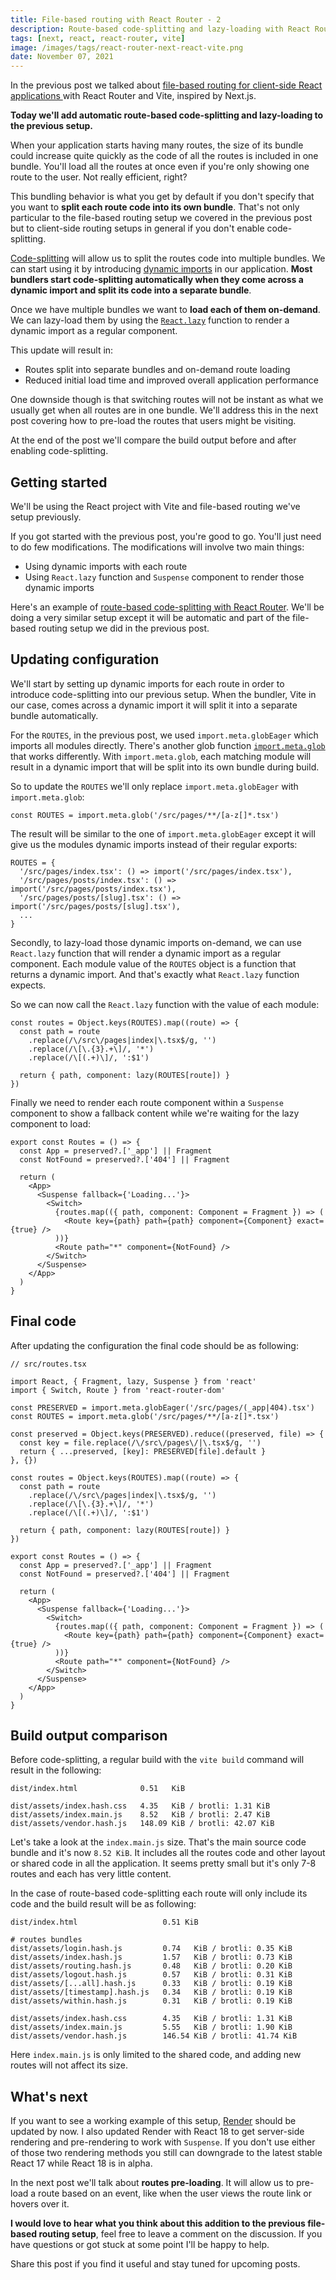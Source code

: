 ```yaml
---
title: File-based routing with React Router - 2
description: Route-based code-splitting and lazy-loading with React Router and Vite
tags: [next, react, react-router, vite]
image: /images/tags/react-router-next-react-vite.png
date: November 07, 2021
---
```


In the previous post we talked about [file-based routing for client-side React applications ](https://omarelhawary.me/blog/file-based-routing-with-react-router) with React Router and Vite, inspired by Next.js.

**Today we'll add automatic route-based code-splitting and lazy-loading to the previous setup.**

When your application starts having many routes, the size of its bundle could increase quite quickly as the code of all the routes is included in one bundle. You'll load all the routes at once even if you're only showing one route to the user. Not really efficient, right?

This bundling behavior is what you get by default if you don't specify that you want to **split each route code into its own bundle**. That's not only particular to the file-based routing setup we covered in the previous post but to client-side routing setups in general if you don't enable code-splitting.

[Code-splitting](https://reactjs.org/docs/code-splitting.html#code-splitting) will allow us to split the routes code into multiple bundles. We can start using it by introducing [dynamic imports](https://reactjs.org/docs/code-splitting.html#import) in our application. **Most bundlers start code-splitting automatically when they come across a dynamic import and split its code into a separate bundle**.

Once we have multiple bundles we want to **load each of them on-demand**. We can lazy-load them by using the [`React.lazy`](https://reactjs.org/docs/react-api.html#reactlazy) function to render a dynamic import as a regular component.

This update will result in:

- Routes split into separate bundles and on-demand route loading
- Reduced initial load time and improved overall application performance

One downside though is that switching routes will not be instant as what we usually get when all routes are in one bundle. We'll address this in the next post covering how to pre-load the routes that users might be visiting.

At the end of the post we'll compare the build output before and after enabling code-splitting.

## Getting started

We'll be using the React project with Vite and file-based routing we've setup previously.

If you got started with the previous post, you're good to go. You'll just need to do few modifications. The modifications will involve two main things:

- Using dynamic imports with each route
- Using `React.lazy` function and `Suspense` component to render those dynamic imports

Here's an example of [route-based code-splitting with React Router](https://reactjs.org/docs/code-splitting.html#route-based-code-splitting). We'll be doing a very similar setup except it will be automatic and part of the file-based routing setup we did in the previous post.

## Updating configuration

We'll start by setting up dynamic imports for each route in order to introduce code-splitting into our previous setup. When the bundler, Vite in our case, comes across a dynamic import it will split it into a separate bundle automatically.

For the `ROUTES`, in the previous post, we used `import.meta.globEager` which imports all modules directly. There's another glob function [`import.meta.glob`](https://vitejs.dev/guide/features.html#glob-import) that works differently. With `import.meta.glob`, each matching module will result in a dynamic import that will be split into its own bundle during build.

So to update the `ROUTES` we'll only replace `import.meta.globEager` with `import.meta.glob`:

```tsx {1}
const ROUTES = import.meta.glob('/src/pages/**/[a-z[]*.tsx')
```

The result will be similar to the one of `import.meta.globEager` except it will give us the modules dynamic imports instead of their regular exports:

```tsx
ROUTES = {
  '/src/pages/index.tsx': () => import('/src/pages/index.tsx'),
  '/src/pages/posts/index.tsx': () => import('/src/pages/posts/index.tsx'),
  '/src/pages/posts/[slug].tsx': () => import('/src/pages/posts/[slug].tsx'),
  ...
}
```

Secondly, to lazy-load those dynamic imports on-demand, we can use `React.lazy` function that will render a dynamic import as a regular component. Each module value of the `ROUTES` object is a function that returns a dynamic import. And that's exactly what `React.lazy` function expects.

So we can now call the `React.lazy` function with the value of each module:

```tsx {7}
const routes = Object.keys(ROUTES).map((route) => {
  const path = route
    .replace(/\/src\/pages|index|\.tsx$/g, '')
    .replace(/\[\.{3}.+\]/, '*')
    .replace(/\[(.+)\]/, ':$1')

  return { path, component: lazy(ROUTES[route]) }
})
```

Finally we need to render each route component within a `Suspense` component to show a fallback content while we're waiting for the lazy component to load:

```tsx {7,14}
export const Routes = () => {
  const App = preserved?.['_app'] || Fragment
  const NotFound = preserved?.['404'] || Fragment

  return (
    <App>
      <Suspense fallback={'Loading...'}>
        <Switch>
          {routes.map(({ path, component: Component = Fragment }) => (
            <Route key={path} path={path} component={Component} exact={true} />
          ))}
          <Route path="*" component={NotFound} />
        </Switch>
      </Suspense>
    </App>
  )
}
```

## Final code

After updating the configuration the final code should be as following:

```tsx {3,7,20,29,36}
// src/routes.tsx

import React, { Fragment, lazy, Suspense } from 'react'
import { Switch, Route } from 'react-router-dom'

const PRESERVED = import.meta.globEager('/src/pages/(_app|404).tsx')
const ROUTES = import.meta.glob('/src/pages/**/[a-z[]*.tsx')

const preserved = Object.keys(PRESERVED).reduce((preserved, file) => {
  const key = file.replace(/\/src\/pages\/|\.tsx$/g, '')
  return { ...preserved, [key]: PRESERVED[file].default }
}, {})

const routes = Object.keys(ROUTES).map((route) => {
  const path = route
    .replace(/\/src\/pages|index|\.tsx$/g, '')
    .replace(/\[\.{3}.+\]/, '*')
    .replace(/\[(.+)\]/, ':$1')

  return { path, component: lazy(ROUTES[route]) }
})

export const Routes = () => {
  const App = preserved?.['_app'] || Fragment
  const NotFound = preserved?.['404'] || Fragment

  return (
    <App>
      <Suspense fallback={'Loading...'}>
        <Switch>
          {routes.map(({ path, component: Component = Fragment }) => (
            <Route key={path} path={path} component={Component} exact={true} />
          ))}
          <Route path="*" component={NotFound} />
        </Switch>
      </Suspense>
    </App>
  )
}
```

## Build output comparison

Before code-splitting, a regular build with the `vite build` command will result in the following:

```shell {4}
dist/index.html              0.51   KiB

dist/assets/index.hash.css   4.35   KiB / brotli: 1.31 KiB
dist/assets/index.main.js    8.52   KiB / brotli: 2.47 KiB
dist/assets/vendor.hash.js   148.09 KiB / brotli: 42.07 KiB
```

Let's take a look at the `index.main.js` size. That's the main source code bundle and it's now `8.52 KiB`. It includes all the routes code and other layout or shared code in all the application. It seems pretty small but it's only 7-8 routes and each has very little content.

In the case of route-based code-splitting each route will only include its code and the build result will be as following:

```shell {4-10,13}
dist/index.html                   0.51 KiB

# routes bundles
dist/assets/login.hash.js         0.74   KiB / brotli: 0.35 KiB
dist/assets/index.hash.js         1.57   KiB / brotli: 0.73 KiB
dist/assets/routing.hash.js       0.48   KiB / brotli: 0.20 KiB
dist/assets/logout.hash.js        0.57   KiB / brotli: 0.31 KiB
dist/assets/[...all].hash.js      0.33   KiB / brotli: 0.19 KiB
dist/assets/[timestamp].hash.js   0.34   KiB / brotli: 0.19 KiB
dist/assets/within.hash.js        0.31   KiB / brotli: 0.19 KiB

dist/assets/index.hash.css        4.35   KiB / brotli: 1.31 KiB
dist/assets/index.main.js         5.55   KiB / brotli: 1.90 KiB
dist/assets/vendor.hash.js        146.54 KiB / brotli: 41.74 KiB
```

Here `index.main.js` is only limited to the shared code, and adding new routes will not affect its size.

## What's next

If you want to see a working example of this setup, [Render](https://github.com/oedotme/render) should be updated by now. I also updated Render with React 18 to get server-side rendering and pre-rendering to work with `Suspense`. If you don't use either of those two rendering methods you still can downgrade to the latest stable React 17 while React 18 is in alpha.

In the next post we'll talk about **routes pre-loading**. It will allow us to pre-load a route based on an event, like when the user views the route link or hovers over it.

**I would love to hear what you think about this addition to the previous file-based routing setup**, feel free to leave a comment on the discussion. If you have questions or got stuck at some point I'll be happy to help.

Share this post if you find it useful and stay tuned for upcoming posts.
